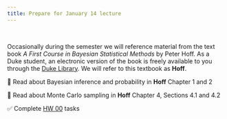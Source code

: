 ```yaml
---
title: Prepare for January 14 lecture
---
```


<br>

Occasionally during the semester we will reference material from the text book *A First Course in Bayesian Statistical Methods* by Peter Hoff. As a Duke student, an electronic version of the book is freely available to you through the [Duke Library](https://library.duke.edu/). We will refer to this textbook as **Hoff**.

📖 Read about Bayesian inference and probability in **Hoff** Chapter 1 and 2

📖 Read about Monte Carlo sampling in **Hoff** Chapter 4, Sections 4.1 and 4.2

✅ Complete [HW 00](https://biostat725-sp25.netlify.app/hw/hw-00) tasks
